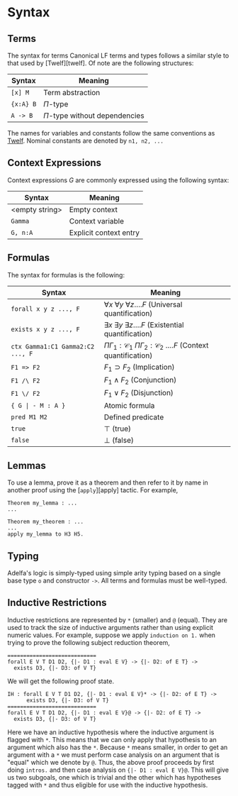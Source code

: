 # Syntax

## Terms

The syntax for terms Canonical LF terms and types follows a similar style to
that used by [Twelf][twelf]. Of note are the following structures:

| Syntax    | Meaning                         |
| --------- | ------------------------------- |
| `[x] M`   | Term abstraction                |
| `{x:A} B` | $\Pi$-type                      |
| `A -> B`  | $\Pi$-type without dependencies |

The names for variables and constants follow the same conventions as
[Twelf](https://twelf.org/). Nominal constants are denoted by `n1, n2, ...`

## Context Expressions

Context expressions $G$ are commonly expressed using the
following syntax:

| Syntax           | Meaning                |
| ---------------- | ---------------------- |
| \<empty string\> | Empty context          |
| `Gamma`          | Context variable       |
| `G, n:A`         | Explicit context entry |

## Formulas

The syntax for formulas is the following:

| Syntax                           | Meaning                                                                                      |
| -------------------------------- | -------------------------------------------------------------------------------------------- |
| `forall x y z ..., F`            | $\forall x\ \forall y\ \forall z \ldots . F$ (Universal quantification)                      |
| `exists x y z ..., F`            | $\exists x\ \exists y\ \exists z \ldots . F$ (Existential quantification)                    |
| `ctx Gamma1:C1 Gamma2:C2 ..., F` | $\Pi \Gamma_1:\mathcal{C_1}\ \Pi \Gamma_2:\mathcal{C_2}\ \ldots. F$ (Context quantification) |
| `F1 => F2`                       | $F_1 \supset F_2$ (Implication)                                                              |
| `F1 /\ F2`                       | $F_1 \land F_2$ (Conjunction)                                                                |
| `F1 \/ F2`                       | $F_1 \lor F_2$ (Disjunction)                                                                 |
| `{ G \| - M : A }`               | Atomic formula                                                                               |
| `pred M1 M2`                     | Defined predicate                                                                            |
| `true`                           | $\top$ (true)                                                                                |
| `false`                          | $\bot$ (false)                                                                               |


## Lemmas

To use a lemma, prove it as a theorem and then refer to it by name in another
proof using the [`apply`][apply] tactic. For example,

```adelfa
Theorem my_lemma : ...
...

Theorem my_theorem : ...
...
apply my_lemma to H3 H5.
```

## Typing

Adelfa's logic is simply-typed using simple arity typing based on a single base
type `o` and constructor `->`. All terms and formulas must be well-typed.

## Inductive Restrictions

Inductive restrictions are represented by `*` (smaller) and `@` (equal). They are
used to track the size of inductive arguments rather than using explicit numeric
values. For example, suppose we apply `induction on 1.` when trying to prove the
following subject reduction theorem,

```adelfa
============================
forall E V T D1 D2, {|- D1 : eval E V} -> {|- D2: of E T} ->
  exists D3, {|- D3: of V T}
```

We will get the following proof state.

```adelfa
IH : forall E V T D1 D2, {|- D1 : eval E V}* -> {|- D2: of E T} ->
      exists D3, {|- D3: of V T}
============================
forall E V T D1 D2, {|- D1 : eval E V}@ -> {|- D2: of E T} ->
  exists D3, {|- D3: of V T}
```


Here we have an inductive hypothesis where the inductive argument is flagged
with `*`. This means that we can only apply that hypothesis to an argument which
also has the `*`. Because `*` means smaller, in order to get an argument with a
`*` we must perform case analysis on an argument that is "equal" which we denote
by `@`. Thus, the above proof proceeds by first doing `intros.` and then case
analysis on `{|- D1 : eval E V}@`. This will give us two subgoals, one which is
trivial and the other which has hypotheses tagged with `*` and thus eligible for
use with the inductive hypothesis.